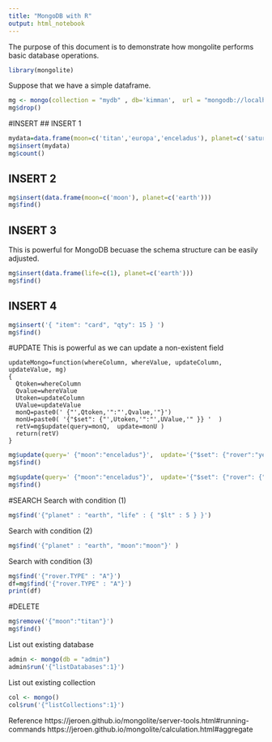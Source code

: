 ```yaml
---
title: "MongoDB with R"
output: html_notebook
---
```


The purpose of this document is to demonstrate how mongolite performs basic database operations. 


```r
library(mongolite)
```


Suppose that we have a simple dataframe. 
```r
mg <- mongo(collection = "mydb" , db='kimman',  url = "mongodb://localhost")
mg$drop()
```

#INSERT
## INSERT 1
```r
mydata=data.frame(moon=c('titan','europa','enceladus'), planet=c('saturn', 'jupiter','earth'))
mg$insert(mydata)
mg$count()

```
## INSERT 2
```r
mg$insert(data.frame(moon=c('moon'), planet=c('earth')))
mg$find()
```




## INSERT 3
This is powerful for MongoDB becuase the schema structure can be easily adjusted. 
```r
mg$insert(data.frame(life=c(1), planet=c('earth')))
mg$find()
```

## INSERT 4
```r
mg$insert('{ "item": "card", "qty": 15 } ')
mg$find()
```


#UPDATE
This is powerful as we can update a non-existent field

    updateMongo=function(whereColumn, whereValue, updateColumn, updateValue, mg)
    {
      Qtoken=whereColumn
      Qvalue=whereValue
      Utoken=updateColumn
      UValue=updateValue
      monQ=paste0(' {"',Qtoken,'":"',Qvalue,'"}')
      monU=paste0( '{"$set": {"',Utoken,'":"',UValue,'" }} '  )
      retV=mg$update(query=monQ,  update=monU )
      return(retV)
    }

```r
mg$update(query=' {"moon":"enceladus"}',  update='{"$set": {"rover":"yes" }} ')
mg$find()
```

```r
mg$update(query=' {"moon":"enceladus"}',  update='{"$set": {"rover": {"TYPE":"A", "MASS":"KNOWN"} }} ')
mg$find()
```



#SEARCH
Search with condition (1)
```r
mg$find('{"planet" : "earth", "life" : { "$lt" : 5 } }')
```
Search with condition (2)
```r

mg$find('{"planet" : "earth", "moon":"moon"}' )
```
Search with condition (3)
```r
mg$find('{"rover.TYPE" : "A"}')
df=mg$find('{"rover.TYPE" : "A"}')
print(df)
```



#DELETE
```r
mg$remove('{"moon":"titan"}')
mg$find()
```


List out existing database
```r
admin <- mongo(db = "admin")
admin$run('{"listDatabases":1}')
```

List out existing collection
```r
col <- mongo()
col$run('{"listCollections":1}')
```

Reference
https://jeroen.github.io/mongolite/server-tools.html#running-commands
https://jeroen.github.io/mongolite/calculation.html#aggregate
